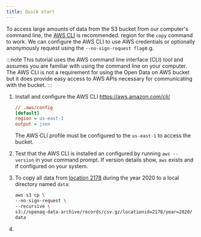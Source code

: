 ```yaml
---
title: Quick start
---
```


To access large amounts of data from the S3 bucket from our computer's command line, the [AWS CLI](https://aws.amazon.com/cli/) is recommended.  region for the `copy` command to work. We can configure the AWS CLI to use AWS credentials or optionally anonymously request using the `--no-sign-request flag`e.g. 

:::note
This tutorial uses the AWS command line interface (CLI) tool and assumes you are familiar with using the command line on your computer. The AWS CLI is not a requirement for using the Open Data on AWS bucket but it does provide easy access to AWS APIs necessary for communicating with the bucket.
:::



<Steps>

1. Install and configure the AWS CLI
    https://aws.amazon.com/cli/

    ```ini
    // .aws/config
    [default]
    region = us-east-1
    output = json
    ```

    The AWS CLI profile must be configured to the `us-east-1` to access the bucket.

2. Test that the AWS CLI is installed an configured by running `aws --version` in your command prompt. If version details show, `aws` exists and if configured on your system.

3. To copy all data from [location 2178](https://explore.openaq.org/locations/2178) during the year 2020 to a local directory named `data`:

    ```sh
    aws s3 cp \
    --no-sign-request \
    --recursive \
    s3://openaq-data-archive/records/csv.gz/locationid=2178/year=2020/ \
    data
    ```



6.

</Steps>